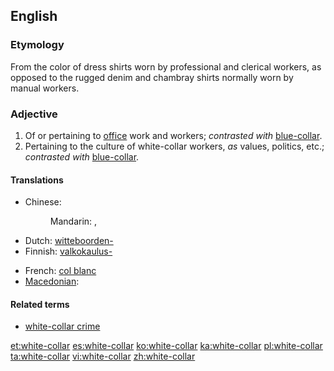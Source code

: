 ==English==

===Etymology===
From the color of dress shirts worn by professional and clerical workers, as opposed to the rugged denim and chambray shirts normally worn by manual workers.

===Adjective===
{{en-adj|pos=[[white]]-[[collar]]}}

# Of or pertaining to [[office]] work and workers; ''contrasted with'' [[blue-collar]].
# Pertaining to the culture of white-collar workers, ''as'' values, politics, etc.; ''contrasted with'' [[blue-collar]].

====Translations====
{{trans-top|of or pertaining to office work and workers}}
* Chinese:
*: Mandarin: {{t-|cmn|白領|sc=Hani}}, {{t-|cmn|白领|tr=báilǐng|sc=Hani}}
* Dutch: [[witteboorden-]]
* Finnish: [[valkokaulus-]]
{{trans-mid}}
* French: [[col blanc]]
* [[Macedonian]]: {{t|mk|канцелариски|m|tr=kanceláriski}}
{{trans-bottom}}

====Related terms====
* [[white-collar crime]]
[[et:white-collar]]
[[es:white-collar]]
[[ko:white-collar]]
[[ka:white-collar]]
[[pl:white-collar]]
[[ta:white-collar]]
[[vi:white-collar]]
[[zh:white-collar]]